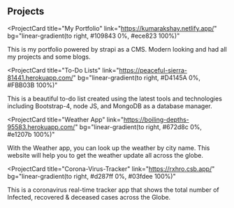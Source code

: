 ## Projects

<ProjectCard
  title="My Portfolio"
  link="https://kumarakshay.netlify.app/"
  bg="linear-gradient(to right, #109843 0%, #ece823 100%)"
>
  This is my portfolio powered by strapi as a CMS. Modern looking and had all my
  projects and some blogs.
</ProjectCard>

<ProjectCard
  title="To-Do Lists"
  link="https://peaceful-sierra-81441.herokuapp.com/"
  bg="linear-gradient(to right, #D4145A 0%, #FBB03B 100%)"
>
  This is a beautiful to-do list created using the latest tools and technologies
  including Bootstrap-4, node JS, and MongoDB as a database manager.
</ProjectCard>

<ProjectCard
  title="Weather App"
  link="https://boiling-depths-95583.herokuapp.com/"
  bg="linear-gradient(to right, #672d8c 0%, #e1207b 100%)"
>
  With the Weather app, you can look up the weather by city name. This website
  will help you to get the weather update all across the globe.
</ProjectCard>

<ProjectCard
  title="Corona-Virus-Tracker"
  link="https://rxhro.csb.app/"
  bg="linear-gradient(to right, #d287ff 0%, #03fdee 100%)"
>
  This is a coronavirus real-time tracker app that shows the total number of
  Infected, recovered & deceased cases across the Globe.
</ProjectCard>
